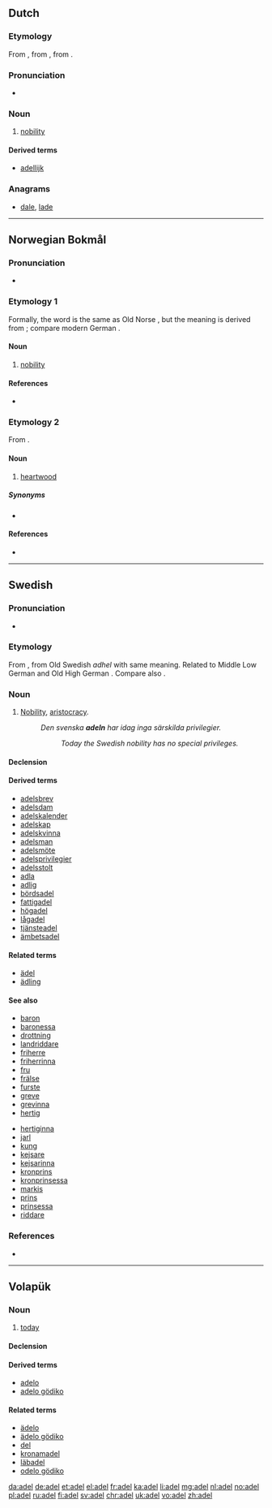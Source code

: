 {{also|Adel|ädel}}
==Dutch==

===Etymology===
From {{etyl|dum|nl}} {{term|adel|lang=dum}}, from {{etyl|odt|nl}} {{m|odt|*athal}}, from {{etyl|gem-pro|nl}} {{m|gem-pro|*aþalą}}.

===Pronunciation===
* {{audio|Nl-adel.ogg|audio|lang=nl}}

===Noun===
{{nl-noun|m|-|-}}

# [[nobility]]

====Derived terms====
* [[adellijk]]

===Anagrams===
* [[dale#Dutch|dale]], [[lade#Dutch|lade]]

----

==Norwegian Bokmål==

===Pronunciation===
* {{IPA|/ˈɑ̀ːdel/|lang=nb}}

===Etymology 1===
Formally, the word is the same as Old Norse {{term|aðal|lang=non}}, but the meaning is derived from {{etyl|gml|nb}} {{term|adel|lang=gml}}; compare modern German {{term|Adel|lang=de}}.

====Noun====
{{head|nb|noun|g=m|definite singular|adelen|uncountable}}

# [[nobility]]

====References====
* {{R:Falk&Torp}}

===Etymology 2===
From {{etyl|non|nb}} {{term|aðal||lang=non}}.

====Noun====
{{head|nb|noun|g=m}}

# {{context|dialectal|lang=nb}} [[heartwood]]

=====Synonyms=====
* {{l/nb|kjerneved}}

====References====
* {{R:Aasen1850}}

----

==Swedish==

===Pronunciation===
* {{IPA|/ˈɑːdel/|lang=sv}}

===Etymology===
From {{etyl|non|sv}} {{term|aðal|lang=non}}, from Old Swedish ''adhel'' with same meaning. Related to Middle Low German {{term|adel||noble descent; nobility|lang=gml}} and Old High German {{term|adal||noble; nobility|lang=gmh}}. Compare also {{term|aðal||nobility|lang=is}}.

===Noun===
{{sv-noun|c|-}}

# [[nobility|Nobility]], [[aristocracy]].
#: ''Den svenska '''adeln''' har idag inga särskilda privilegier.''
#:: ''Today the Swedish nobility has no special privileges.''

====Declension====
{{sv-noun-unc-irreg-c}}

====Derived terms====
* [[adelsbrev]]
* [[adelsdam]]
* [[adelskalender]]
* [[adelskap]]
* [[adelskvinna]]
* [[adelsman]]
* [[adelsmöte]]
* [[adelsprivilegier]]
* [[adelsstolt]]
* [[adla]]
* [[adlig]]
* [[bördsadel]]
* [[fattigadel]]
* [[högadel]]
* [[lågadel]]
* [[tjänsteadel]]
* [[ämbetsadel]]

====Related terms====
* [[ädel]]
* [[ädling]]

====See also====
{{top2}}
* [[baron]] {{g|m}}
* [[baronessa]] {{g|f}}
* [[drottning]] {{g|f}}
* [[landriddare]] {{g|m}}
* [[friherre]] {{g|m}}
* [[friherrinna]] {{g|f}}
* [[fru]] {{g|f}}
* [[frälse]]
* [[furste]] {{g|m}}
* [[greve]] {{g|m}}
* [[grevinna]] {{g|f}}
* [[hertig]] {{g|m}}
{{mid2}}
* [[hertiginna]] {{g|f}}
* [[jarl]] {{g|m}}
* [[kung]] {{g|m}}
* [[kejsare]] {{g|m}}
* [[kejsarinna]] {{g|f}}
* [[kronprins]] {{g|m}}
* [[kronprinsessa]] {{g|f}}
* [[markis]] {{g|m}}
* [[prins]] {{g|m}}
* [[prinsessa]] {{g|f}}
* [[riddare]] {{g|m}}
{{bottom}}

===References===
* {{R:runeberg.org|saol|8|0010.html adel}}

----

==Volapük==

===Noun===
{{vo-noun}}

# [[today]]

====Declension====
{{vo-decl-noun}}

====Derived terms====
* [[adelo]]
* [[adelo gödiko]]

====Related terms====
* [[ädelo]]
* [[ädelo gödiko]]
* [[del]]
* [[kronamadel]]
* [[läbadel]]
* [[odelo gödiko]]

[[da:adel]]
[[de:adel]]
[[et:adel]]
[[el:adel]]
[[fr:adel]]
[[ka:adel]]
[[li:adel]]
[[mg:adel]]
[[nl:adel]]
[[no:adel]]
[[pl:adel]]
[[ru:adel]]
[[fi:adel]]
[[sv:adel]]
[[chr:adel]]
[[uk:adel]]
[[vo:adel]]
[[zh:adel]]